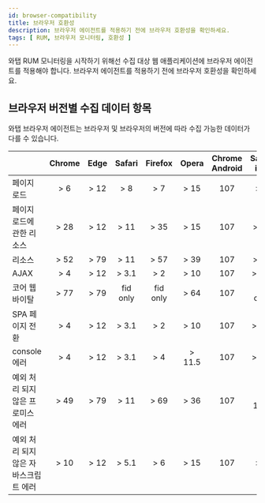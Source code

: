 ```yaml
---
id: browser-compatibility
title: 브라우저 호환성
description: 브라우저 에이전트를 적용하기 전에 브라우저 호환성을 확인하세요.
tags: [ RUM, 브라우저 모니터링, 호환성 ]
---
```


와탭 RUM 모니터링을 시작하기 위해선 수집 대상 웹 애플리케이션에 브라우저 에이전트를 적용해야 합니다. 브라우저 에이전트를 적용하기 전에 브라우저 호환성을 확인하세요.

## 브라우저 버전별 수집 데이터 항목

와탭 브라우저 에이전트는 브라우저 및 브라우저의 버전에 따라 수집 가능한 데이터가 다를 수 있습니다.

<div class='rum-compatibility'>

|  | Chrome | Edge | Safari | Firefox | Opera | Chrome Android | Safari iOS | Samsung Internet |
| --- | :-: | :-: | :-: | :-: | :-: | :-: | :-: | :-: |
| 페이지 로드 | > 6 | > 12 | > 8 | > 7 | > 15 | 107 | > 9 | > 4 |
| 페이지 로드에 관한 리소스 | > 28 | > 12 | > 11 | > 35 | > 15 | 107 | > 11 | > 4 |
| 리소스 | > 52 | > 79 | > 11 | > 57 | > 39 | 107 | > 11 | > 6.2 |
| AJAX | > 4 | > 12 | > 3.1 | > 2 | > 10 | 107 | > 3.2 | > 4 |
| 코어 웹 바이탈 | > 77 | > 79 | fid only | fid only | > 64 | 107 | fid only | > 12 |
| SPA 페이지 전환 | > 4 | > 12 | > 3.1 | > 2 | > 10 | 107 | > 3.2 | > 4 |
| console 에러 | > 4 | > 12 | > 3.1 | > 4 | > 11.5 | 107 | > 3.2 | > 4 |
| 예외 처리 되지 않은 프로미스 에러 | > 49 | > 79 | > 11 | > 69 | > 36 | 107 | > 11.3 | > 5 |
| 예외 처리 되지 않은 자바스크립트 에러 | > 10 | > 12 | > 5.1 | > 6 | > 15 | 107 | > 5 | > 4 |

</div>